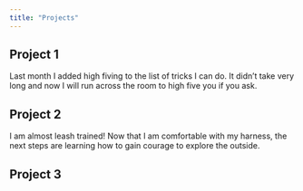 ```yaml
---
title: "Projects"
---
```


## Project 1
Last month I added high fiving to the list of tricks I can do. It didn't take very long and now I will run across the room to high five you if you ask.

## Project 2
I am almost leash trained! Now that I am comfortable with my harness, the next steps are learning how to gain courage to explore the outside.

## Project 3
